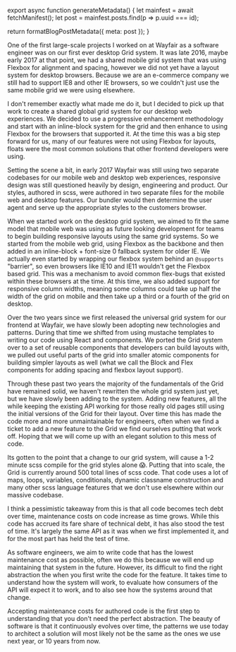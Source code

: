 

export async function generateMetadata() {
  let mainfest = await fetchManifest();
  let post = mainfest.posts.find(p => p.uuid === id);

  return formatBlogPostMetadata({ meta: post });
}

<BlogPage id={id}>


One of the first large-scale projects I worked on at Wayfair as a software
engineer was on our first ever desktop Grid system. It was late 2016, maybe
early 2017 at that point, we had a shared mobile grid system that was using
Flexbox for alignment and spacing, however we did not yet have a layout system
for desktop browsers. Because we are an e-commerce company we still had to
support IE8 and other IE browsers, so we couldn't just use the same mobile grid
we were using elsewhere.

I don't remember exactly what made me do it, but I decided to pick up that work
to create a shared global grid system for our desktop web experiences. We
decided to use a progressive enhancement methodology and start with an
inline-block system for the grid and then enhance to using Flexbox for the
browsers that supported it. At the time this was a big step forward for us, many
of our features were not using Flexbox for layouts, floats were the most common
solutions that other frontend developers were using.

Setting the scene a bit, in early 2017 Wayfair was still using two separate
codebases for our mobile web and desktop web experiences, responsive design was
still questioned heavily by design, engineering and product. Our styles,
authored in scss, were authored in two separate files for the mobile web and
desktop features. Our bundler would then determine the user agent and serve up
the appropriate styles to the customers browser.

When we started work on the desktop grid system, we aimed to fit the same model
that mobile web was using as future looking development for teams to begin
building responsive layouts using the same grid systems. So we started from the
mobile web grid, using Flexbox as the backbone and then added in an
inline-block + font-size 0 fallback system for older IE. We actually even
started by wrapping our flexbox system behind an `@supports` "barrier", so even
browsers like IE10 and IE11 wouldn't get the Flexbox based grid. This was a
mechanism to avoid common flex-bugs that existed within these browsers at the
time. At this time, we also added support for responsive column widths, meaning
some columns could take up half the width of the grid on mobile and then take up
a third or a fourth of the grid on desktop.

Over the two years since we first released the universal grid system for our
frontend at Wayfair, we have slowly been adopting new technologies and patterns.
During that time we shifted from using mustache templates to writing our code
using React and components. We ported the Grid system over to a set of reusable
components that developers can build layouts with, we pulled out useful parts of
the grid into smaller atomic components for building simpler layouts as well
(what we call the Block and Flex components for adding spacing and flexbox
layout support).

Through these past two years the majority of the fundamentals of the Grid have
remained solid, we haven't rewritten the whole grid system just yet, but we have
slowly been adding to the system. Adding new features, all the while keeping the
existing API working for those really old pages still using the initial versions
of the Grid for their layout. Over time this has made the code more and more
unmaintainable for engineers, often when we find a ticket to add a new feature
to the Grid we find ourselves putting that work off. Hoping that we will come up
with an elegant solution to this mess of code.

Its gotten to the point that a change to our grid system, will cause a 1-2
minute scss compile for the grid styles alone 😱. Putting that into scale, the
Grid is currently around 500 total lines of scss code. That code uses a lot of
maps, loops, variables, conditionals, dynamic classname construction and many
other scss language features that we don't use elsewhere within our massive
codebase.

I think a pessimistic takeaway from this is that all code becomes tech debt over
time, maintenance costs on code increase as time grows. While this code has
accrued its fare share of technical debt, it has also stood the test of time.
It's largely the same API as it was when we first implemented it, and for the
most part has held the test of time.

As software engineers, we aim to write code that has the lowest maintenance cost
as possible, often we do this because we will end up maintaining that system in
the future. However, its difficult to find the right abstraction the when you
first write the code for the feature. It takes time to understand how the system
will work, to evaluate how consumers of the API will expect it to work, and to
also see how the systems around that change.

Accepting maintenance costs for authored code is the first step to understanding
that you don't need the perfect abstraction. The beauty of software is that it
continuously evolves over time, the patterns we use today to architect a
solution will most likely not be the same as the ones we use next year, or 10
years from now.


</BlogPage>